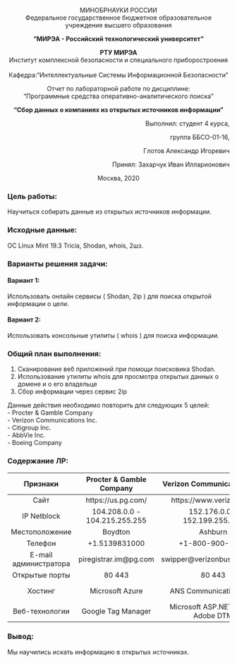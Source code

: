 <center>МИНОБРНАУКИ РОССИИ
<br>Федеральное государственное бюджетное образовательное учреждение высшего образования</br>

**"МИРЭА - Российский технологический университет"**

**РТУ МИРЭА**
<br>Институт комплексной безопасности и специального приборостроения</br>
<br>Кафедра:"Интеллектуальные Системы Информационной Безопасности"</br>

Отчет по лабораторной работе по дисциплине:
<br>"Программные средства оперативно-аналитического поиска"</br>

**"Сбор данных о компаниях из открытых источников информации"**</center>
<p style='text-align: right;'> Выполнил: студент 4 курса,
<p style='text-align: right;'> группа ББСО-01-16,
<p style='text-align: right;'> Глотов Александр Игоревич
<p style='text-align: right;'> Принял: Захарчук Иван Илларионович
<center>Москва, 2020</center>

### Цель работы:  
Научиться собирать данные из открытых источников информации.

### Исходные данные:  
ОC Linux Mint 19.3 Tricia, Shodan, whois, 2шз.

### Варианты решения задачи:  

#### Вариант 1:  
Использовать онлайн сервисы ( Shodan, 2ip ) для поиска открытой информации о цели.

#### Вариант 2:  
Использовать консольные утилиты ( whois ) для поиска информации.

### Общий план выполнения:  
1) Сканирование веб приложений при помощи поисковика Shodan.
2) Использование утилиты whois для просмотра открытых данных о домене и о его владельце
3) Сбор информации через сервис 2ip

Данные действия необходимо повторить для следующих 5 целей:  
- Procter & Gamble Company  
- Verizon Communications Inc.  
- Citigroup Inc.  
- AbbVie Inc.  
- Boeing Company  

### Содержание ЛР:  

| Признаки              | Procter & Gamble Company                         | Verizon Communications Inc.             | Citigroup Inc.         | AbbVie Inc.                     | Boeing Company                    |
|:---------------------:|:-------------------------------------:|:---------------------------------------:|:-------------------------------------:|:--------------------------------------:|:--------------------------------:|
| Сайт                  | https://us.pg.com/                | https://www.verizon.com          | https://www.citigroup.com   | https://www.abbvie.com/             | https://www.boeing.com/ |
| IP Netblock           | 104.208.0.0 - 104.215.255.255           | 152.176.0.0 - 152.199.255.255           | 104.106.253.187                         | 52.6.171.167            | 130.76.0.0 - 130.76.255.255                      |
| Местоположение        | Boydton                                    | Ashburn                               | New York                              | Ashburn                                | Bothell                       |
| Телефон               | +1.5139831000                         | +1-800-900-0241                         | +1-631-712-7472                       | +1.8479388258                       | +1-843-641-3770                  |
| E-mail администратора | piregistrar.im@pg.com              | swipper@verizonbusiness.com                       | raymond.i.pena@citi.com                   | internetnameregistrar@abbvie.com                     | mark.w.hunter2@boeing.com         |
| Открытые порты        | 80 443                                | 80 443                                  | 80 443                                | 80 443                                 | 80 443                           |
| Хостинг               | Microsoft Azure |  ANS Communications, Inc | Citicorp Global Information Network | Amazon Technologies Inc. | The Boeing Company                   |
| Веб-технологии        | Google Tag Manager |  Microsoft ASP.NET jQuery Adobe DTM                              |   Bootstrap Font Awesome jQuery                                    | Google Tag Manager jQuery                                       | AddThis jQuery RequireJS |

### Вывод:
Мы научились искать информацию в открытых источниках.